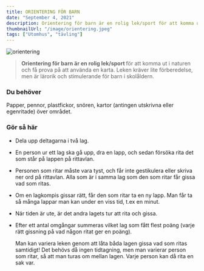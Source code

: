 ```yaml
---
title: ORIENTERING FÖR BARN
date: "September 4, 2021"
description: Orientering för barn är en rolig lek/sport för att komma ut i naturen.
thumbnailUrl: "/image/orientering.jpeg"
tags: ["Utomhus", "tävling"]
---
```


![orientering](/image/orientering.jpeg)

> <strong> Orientering för barn är en rolig lek/sport </strong> för att komma ut
> i naturen och få prova på att använda en karta. Leken kräver lite förberedelse,
> men är lärorik och stimulerande för barn i skolåldern.

### Du behöver

Papper, pennor, plastfickor, snören, kartor (antingen utskrivna eller egenritade) över området.

### Gör så här

- Dela upp deltagarna i två lag.
- En person ur ett lag ska gå upp, dra en lapp, och sedan försöka rita det som står på lappen på rittavlan.
- Personen som ritar måste vara tyst, och får inte gestikulera eller skriva ner ord på rittavlan. Alla som är i samma lag som den som ritar får gissa vad som ritas.
- Om en lagkompis gissar rätt, får den som ritar ta en ny lapp. Man får ta så många lappar man kan under en viss tid, t.ex en minut.
- När tiden är ute, är det andra lagets tur att rita och gissa.
- Efter ett antal omgångar summeras vilket lag som fått flest poäng (varje rätt gissning på vad någon ritat ger en poäng).

  Man kan variera leken genom att låta båda lagen gissa vad som ritas samtidigt! Det behövs då ingen tidtagning, men man varierar person som ritar, så att man turas om mellan lagen. Varje person kan då rita en sak var.
